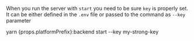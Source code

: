 
When you run the server with `start` you need to be sure `key` is properly set.
It can be either defined in the `.env` file or passed to the command as `--key` parameter

<CodeBlock language="bash">
  yarn {props.platformPrefix}:backend start --key my-strong-key
</CodeBlock>
